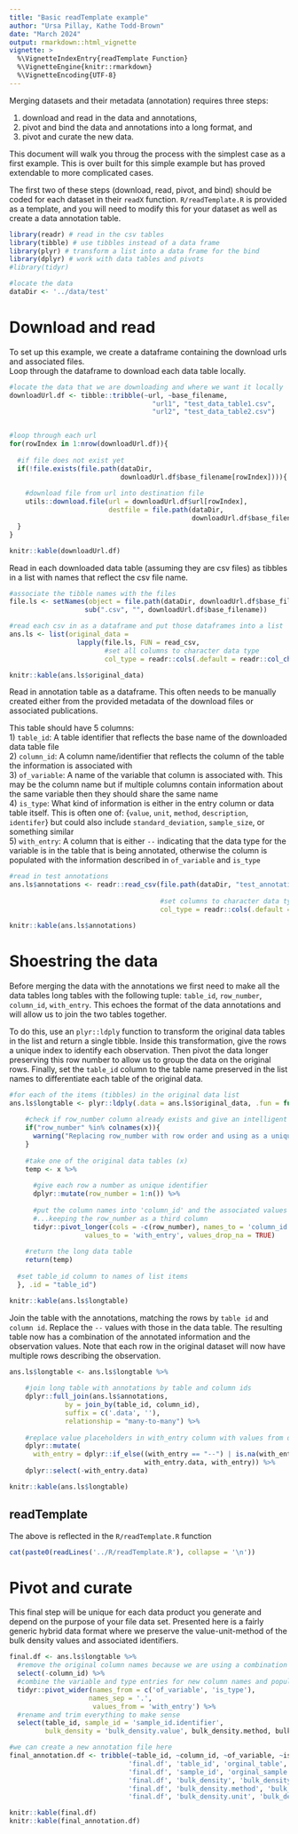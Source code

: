 ```yaml
---
title: "Basic readTemplate example"
author: "Ursa Pillay, Kathe Todd-Brown"
date: "March 2024"
output: rmarkdown::html_vignette
vignette: >
  %\VignetteIndexEntry{readTemplate Function}
  %\VignetteEngine{knitr::rmarkdown}
  %\VignetteEncoding{UTF-8}
---
```


Merging datasets and their metadata (annotation) requires three steps:  

  1) download and read in the data and annotations,  
  2) pivot and bind the data and annotations into a long format, and  
  3) pivot and curate the new data.  

This document will walk you throug the process with the simplest case as a first example.
This is over built for this simple example but has proved extendable to more complicated cases.

The first two of these steps (download, read, pivot, and bind) should be coded for each dataset in their `readX` function. `R/readTemplate.R` is provided as a template, and you will need to modify this for your dataset as well as create a data annotation table.


```r

library(readr) # read in the csv tables
library(tibble) # use tibbles instead of a data frame
library(plyr) # transform a list into a data frame for the bind
library(dplyr) # work with data tables and pivots
#library(tidyr)

#locate the data
dataDir <- '../data/test'
```

# Download and read

To set up this example, we create a dataframe containing the download urls and associated files.  
Loop through the dataframe to download each data table locally.

```r

#locate the data that we are downloading and where we want it locally
downloadUrl.df <- tibble::tribble(~url, ~base_filename, 
                                    "url1", "test_data_table1.csv", 
                                    "url2", "test_data_table2.csv")


#loop through each url
for(rowIndex in 1:nrow(downloadUrl.df)){
  
  #if file does not exist yet
  if(!file.exists(file.path(dataDir, 
                            downloadUrl.df$base_filename[rowIndex]))){
    
    #download file from url into destination file
    utils::download.file(url = downloadUrl.df$url[rowIndex], 
                         destfile = file.path(dataDir, 
                                              downloadUrl.df$base_filename[rowIndex]))
  }
}


```

```r

knitr::kable(downloadUrl.df)

```

Read in each downloaded data table (assuming they are csv files) as tibbles in a list with names that reflect the csv file name.

```r

#associate the tibble names with the files
file.ls <- setNames(object = file.path(dataDir, downloadUrl.df$base_filename),
                   sub(".csv", "", downloadUrl.df$base_filename))

#read each csv in as a dataframe and put those dataframes into a list
ans.ls <- list(original_data = 
                 lapply(file.ls, FUN = read_csv, 
                        #set all columns to character data type
                        col_type = readr::cols(.default = readr::col_character())))

```

```r

knitr::kable(ans.ls$original_data)

```

Read in annotation table as a dataframe. 
This often needs to be manually created either from the provided metadata of the download files or associated publications.

This table should have 5 columns:  
1) `table_id`: A table identifier that reflects the base name of the downloaded data table file  
2) `column_id`: A column name/identifier that reflects the column of the table the information is associated with  
3) `of_variable`: A name of the variable that column is associated with. This may be the column name but if multiple columns contain information about the same variable then they should share the same name  
4) `is_type`: What kind of information is either in the entry column or data table itself. This is often one of: {`value`, `unit`, `method`, `description`, `identifer`} but could also include `standard_deviation`, `sample_size`, or something similar  
5) `with_entry`: A column that is either `--` indicating that the data type for the variable is in the table that is being annotated, otherwise the column is populated with the information described in `of_variable` and `is_type`  

```r

#read in test annotations
ans.ls$annotations <- readr::read_csv(file.path(dataDir, "test_annotations.csv"),
                                      
                                      #set columns to character data type
                                      col_type = readr::cols(.default = readr::col_character()))

```

```r

knitr::kable(ans.ls$annotations)

```

# Shoestring the data

Before merging the data with the annotations we first need to make all the data tables long tables with the following tuple: `table_id`, `row_number`, `column_id`, `with_entry`.
This echoes the format of the data annotations and will allow us to join the two tables together.

To do this, use an `plyr::ldply` function to transform the original data tables in the list and return a single tibble.
Inside this transformation, give the rows a unique index to identify each observation.
Then pivot the data longer preserving this row number to allow us to group the data on the original rows.
Finally, set the `table_id` column to the table name preserved in the list names to differentiate each table of the original data.

```r

#for each of the items (tibbles) in the original data list
ans.ls$longtable <- plyr::ldply(.data = ans.ls$original_data, .fun = function(x) {
    
    #check if row_number column already exists and give an intelligent warning
    if("row_number" %in% colnames(x)){
      warning("Replacing row_number with row order and using as a unique identifier.")
    }
    
    #take one of the original data tables (x)
    temp <- x %>%
      
      #give each row a number as unique identifier
      dplyr::mutate(row_number = 1:n()) %>%
      
      #put the column names into 'column_id' and the associated values into 'with_entry',
      #...keeping the row_number as a third column
      tidyr::pivot_longer(cols = -c(row_number), names_to = 'column_id',
                   values_to = 'with_entry', values_drop_na = TRUE)
    
    #return the long data table
    return(temp)
    
  #set table_id column to names of list items
  }, .id = "table_id")

```

```r

knitr::kable(ans.ls$longtable)

```

Join the table with the annotations, matching the rows by `table id` and `column id`.
Replace the `--` values with those in the data table. The resulting table now has a combination of the annotated information and the observation values. Note that each row in the original dataset will now have multiple rows describing the observation.

```r

ans.ls$longtable <- ans.ls$longtable %>%
    
    #join long table with annotations by table and column ids
    dplyr::full_join(ans.ls$annotations, 
              by = join_by(table_id, column_id),
              suffix = c('.data', ''),
              relationship = "many-to-many") %>%
    
    #replace value placeholders in with_entry column with values from data
    dplyr::mutate(
      with_entry = dplyr::if_else((with_entry == "--") | is.na(with_entry),
                                  with_entry.data, with_entry)) %>%
    dplyr::select(-with_entry.data)

```

```r

knitr::kable(ans.ls$longtable)

```

## readTemplate

The above is reflected in the `R/readTemplate.R` function

```r
cat(paste0(readLines('../R/readTemplate.R'), collapse = '\n'))
```

# Pivot and curate

This final step will be unique for each data product you generate and depend on the purpose of your file data set.
Presented here is a fairly generic hybrid data format where we preserve the value-unit-method of the bulk density values and associated identifiers.

```r

final.df <- ans.ls$longtable %>%
  #remove the original column names because we are using a combination of variables and types
  select(-column_id) %>%
  #combine the variable and type entries for new column names and populate them with the values from the entry
  tidyr::pivot_wider(names_from = c('of_variable', 'is_type'), 
                    names_sep = '.',
                     values_from = 'with_entry') %>%
  #rename and trim everything to make sense
  select(table_id, sample_id = 'sample_id.identifier',
         bulk_density = 'bulk_density.value', bulk_density.method, bulk_density.unit)

#we can create a new annotation file here
final_annotation.df <- tribble(~table_id, ~column_id, ~of_variable, ~is_type, ~with_entry,
                              'final.df', 'table_id', 'orginal_table', 'identifier', '--',
                              'final.df', 'sample_id', 'orginal_sample', 'identifier', '--',
                              'final.df', 'bulk_density', 'bulk_density', 'value', '--',
                              'final.df', 'bulk_density.method', 'bulk_density', 'method', '--',
                              'final.df', 'bulk_density.unit', 'bulk_density', 'unit', '--',)
```

```r
knitr::kable(final.df)
knitr::kable(final_annotation.df)
```
